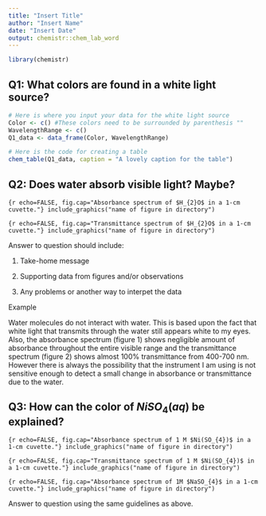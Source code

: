 ```yaml
---
title: "Insert Title"
author: "Insert Name"
date: "Insert Date"
output: chemistr::chem_lab_word
---
```


```r
library(chemistr)
```

## Q1: What colors are found in a white light source?

```r
# Here is where you input your data for the white light source
Color <- c() #These colors need to be surrounded by parenthesis ""
WavelengthRange <- c()
Q1_data <- data_frame(Color, WavelengthRange)
```

```r
# Here is the code for creating a table
chem_table(Q1_data, caption = "A lovely caption for the table")
```


## Q2:  Does water absorb visible light? Maybe?

```{r echo=FALSE, fig.cap="Absorbance spectrum of $H_{2}O$ in a 1-cm cuvette."}
include_graphics("name of figure in directory")
```

```{r echo=FALSE, fig.cap="Transmittance spectrum of $H_{2}O$ in a 1-cm cuvette."}
include_graphics("name of figure in directory")
```


Answer to question should include:

1. Take-home message

2. Supporting data from figures and/or observations

3.  Any problems or another way to interpet the data

Example

Water molecules do not interact with water.  This is based upon the fact that white light that transmits through the water still appears white to my eyes.  Also, the absorbance spectrum (figure 1) shows negligible amount of absorbance throughout the entire visible range and the transmittance spectrum (figure 2) shows almost 100% transmittance from 400-700 nm.  However there is always the possibility that the instrument I am using is not sensitive enough to detect a small change in absorbance or transmittance due to the water.



## Q3:  How can the color of $NiSO_{4}(aq)$ be explained?

```{r echo=FALSE, fig.cap="Absorbance spectrum of 1 M $Ni(SO_{4})$ in a 1-cm cuvette."}
include_graphics("name of figure in directory")
```

```{r echo=FALSE, fig.cap="Transmittance spectrum of 1 M $Ni(SO_{4})$ in a 1-cm cuvette."}
include_graphics("name of figure in directory")
```

```{r echo=FALSE, fig.cap="Absorbance spectrum of 1M $NaSO_{4}$ in a 1-cm cuvette."}
include_graphics("name of figure in directory")
```

Answer to question using the same guidelines as above.



